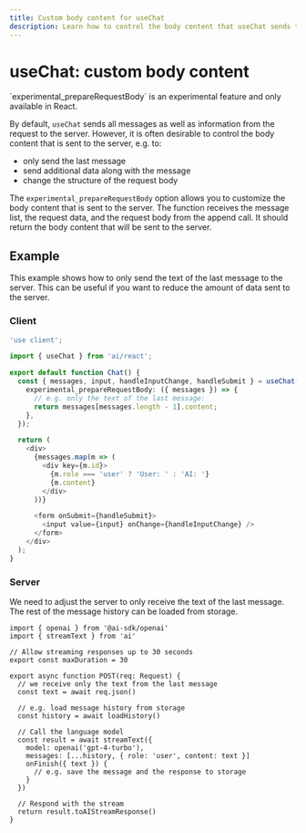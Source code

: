 ```yaml
---
title: Custom body content for useChat
description: Learn how to control the body content that useChat sends to the server
---
```


# useChat: custom body content

<Note type="warning">
  `experimental_prepareRequestBody` is an experimental feature and only
  available in React.
</Note>

By default, `useChat` sends all messages as well as information from the request to the server.
However, it is often desirable to control the body content that is sent to the server, e.g. to:

- only send the last message
- send additional data along with the message
- change the structure of the request body

The `experimental_prepareRequestBody` option allows you to customize the body content that is sent to the server.
The function receives the message list, the request data, and the request body from the append call.
It should return the body content that will be sent to the server.

## Example

This example shows how to only send the text of the last message to the server.
This can be useful if you want to reduce the amount of data sent to the server.

### Client

```typescript filename='app/page.tsx' highlight="7-10"
'use client';

import { useChat } from 'ai/react';

export default function Chat() {
  const { messages, input, handleInputChange, handleSubmit } = useChat({
    experimental_prepareRequestBody: ({ messages }) => {
      // e.g. only the text of the last message:
      return messages[messages.length - 1].content;
    },
  });

  return (
    <div>
      {messages.map(m => (
        <div key={m.id}>
          {m.role === 'user' ? 'User: ' : 'AI: '}
          {m.content}
        </div>
      ))}

      <form onSubmit={handleSubmit}>
        <input value={input} onChange={handleInputChange} />
      </form>
    </div>
  );
}
```

### Server

We need to adjust the server to only receive the text of the last message.
The rest of the message history can be loaded from storage.

```tsx filename='app/api/chat/route.ts' highlight="8,9,23"
import { openai } from '@ai-sdk/openai'
import { streamText } from 'ai'

// Allow streaming responses up to 30 seconds
export const maxDuration = 30

export async function POST(req: Request) {
  // we receive only the text from the last message
  const text = await req.json()

  // e.g. load message history from storage
  const history = await loadHistory()

  // Call the language model
  const result = await streamText({
    model: openai('gpt-4-turbo'),
    messages: [...history, { role: 'user', content: text }]
    onFinish({ text }) {
      // e.g. save the message and the response to storage
    }
  })

  // Respond with the stream
  return result.toAIStreamResponse()
}
```
